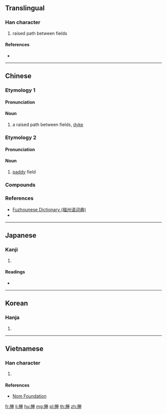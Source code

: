 ==Translingual==

===Han character===
{{Han char|rn=32|rad=土|as=10|sn=13|four=79214|canj=BFQG|ids=⿰月⿱龹土}}

# raised path between fields

====References====
* {{Han ref|kx=0235.050|dkj=05323|dj=0472.320|hdz=32098.170|uh=584D}}

----

==Chinese==

===Etymology 1===
{{zh-forms}}

====Pronunciation====
{{zh-pron
|m=chéng
|c=sing4
|md=chìng
|mc=y
|oc=y
|ma=y|ma2=
|cat=n
}}

====Noun====
{{zh-noun}}

# a raised path between fields, [[dyke]]

===Etymology 2===
{{zh-forms|alt=田,堘}}

====Pronunciation====
{{zh-pron
|md=chèng
|mn=chhân
|mn-t=cang5
|cat=n
}}

====Noun====
{{zh-noun}}

# {{lb|zh|Min}} [[paddy]] field

===Compounds===
{{der3|title=Compounds
|[[塍缺]]
|[[塍园]]
|[[塍塍]]
|[[塍螺]]
|[[塍鼠]]
|[[塍涂]]
|[[塍塍红]]
|[[塍鸡]]
|[[壅塍]]
|[[荒塍]]
|[[行塍]]
|[[山塍]]
|[[耘塍]]
|[[巡塍]]
|[[洲塍]]
|[[破塍]]
|[[使塍]]
|[[梯塍]]
|[[播塍]]
|[[去塍]]
|[[做塍]]
|[[犁塍]]
|[[钯塍]]
|[[山壠塍]]
}}

===References===
* [http://cidian.cuobian.com/modules.php?app=dict_word&id=8914 Fuzhounese Dictionary (福州语词典)]
* {{thcwd|1855}}

----

==Japanese==

===Kanji===
{{ja-kanji|grade=|rs=土10}}

# {{defn|lang=ja|sort=土10}}

====Readings====
* {{ja-readings|on=[[しょう]] (shō), [[じょう]] (jō)|kun=[[あぜ]] (aze), [[くろ]] (kuro), [[つつみ]] (tsutsumi)}}

----

==Korean==

===Hanja===
{{ko-hanja|hangeul=습|rv=seup|mr=sŭp}}

# {{defn|lang=ko|sort=土10}}

----

==Vietnamese==

===Han character===
{{vi-hantu|[[thăng]]|rs=土10}}

# {{defn|lang=vi|sort=土10}}

====References====
* [http://nomfoundation.org/common/nom_details.php?codepoint=584d Nom Foundation]

[[fr:塍]]
[[li:塍]]
[[hu:塍]]
[[mg:塍]]
[[pl:塍]]
[[th:塍]]
[[zh:塍]]